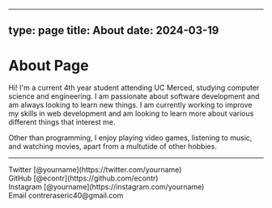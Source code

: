 

---

type: page
title: About
date: 2024-03-19
---

# About Page

Hi! I'm a current 4th year student attending UC Merced, studying computer science and engineering. 
I am passionate about software development and am always looking to learn new things. 
I am currently working to improve my skills in web development and am looking to learn more about various different things that interest me.

Other than programming, I enjoy playing video games, listening to music, and watching movies, apart from a multutide of other hobbies.

---

<LastFmText />

<div>
  Twitter [@yourname](https://twitter.com/yourname)
  <br />
  GitHub [@econtr](https://github.com/econtr)
  <br />
  Instagram [@yourname](https://instagram.com/yourname)
  <br />
  Email contreraseric40@gmail.com
</div>
